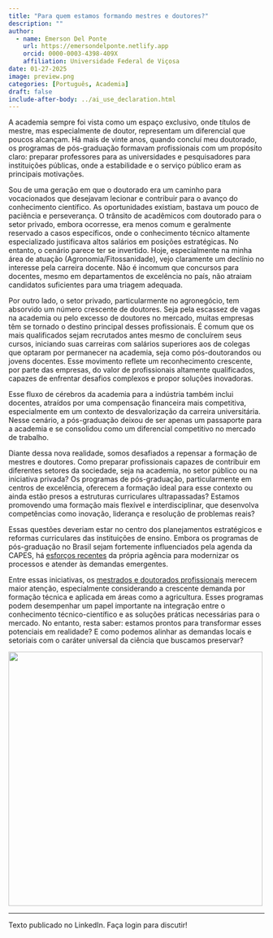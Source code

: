 ```yaml
---
title: "Para quem estamos formando mestres e doutores?"
description: ""
author:
  - name: Emerson Del Ponte
    url: https://emersondelponte.netlify.app
    orcid: 0000-0003-4398-409X
    affiliation: Universidade Federal de Viçosa
date: 01-27-2025
image: preview.png
categories: [Português, Academia] 
draft: false 
include-after-body: ../ai_use_declaration.html
---
```


A academia sempre foi vista como um espaço exclusivo, onde títulos de mestre, mas especialmente de doutor, representam um diferencial que poucos alcançam. Há mais de vinte anos, quando concluí meu doutorado, os programas de pós-graduação formavam profissionais com um propósito claro: preparar professores para as universidades e pesquisadores para instituições públicas, onde a estabilidade e o serviço público eram as principais motivações.

Sou de uma geração em que o doutorado era um caminho para vocacionados que desejavam lecionar e contribuir para o avanço do conhecimento científico. As oportunidades existiam, bastava um pouco de paciência e perseverança. O trânsito de acadêmicos com doutorado para o setor privado, embora ocorresse, era menos comum e geralmente reservado a casos específicos, onde o conhecimento técnico altamente especializado justificava altos salários em posições estratégicas. No entanto, o cenário parece ter se invertido. Hoje, especialmente na minha área de atuação (Agronomia/Fitossanidade), vejo claramente um declínio no interesse pela carreira docente. Não é incomum que concursos para docentes, mesmo em departamentos de excelência no país, não atraiam candidatos suficientes para uma triagem adequada.

Por outro lado, o setor privado, particularmente no agronegócio, tem absorvido um número crescente de doutores. Seja pela escassez de vagas na academia ou pelo excesso de doutores no mercado, muitas empresas têm se tornado o destino principal desses profissionais. É comum que os mais qualificados sejam recrutados antes mesmo de concluírem seus cursos, iniciando suas carreiras com salários superiores aos de colegas que optaram por permanecer na academia, seja como pós-doutorandos ou jovens docentes. Esse movimento reflete um reconhecimento crescente, por parte das empresas, do valor de profissionais altamente qualificados, capazes de enfrentar desafios complexos e propor soluções inovadoras.

Esse fluxo de cérebros da academia para a indústria também inclui docentes, atraídos por uma compensação financeira mais competitiva, especialmente em um contexto de desvalorização da carreira universitária. Nesse cenário, a pós-graduação deixou de ser apenas um passaporte para a academia e se consolidou como um diferencial competitivo no mercado de trabalho.

Diante dessa nova realidade, somos desafiados a repensar a formação de mestres e doutores. Como preparar profissionais capazes de contribuir em diferentes setores da sociedade, seja na academia, no setor público ou na iniciativa privada? Os programas de pós-graduação, particularmente em centros de excelência, oferecem a formação ideal para esse contexto ou ainda estão presos a estruturas curriculares ultrapassadas? Estamos promovendo uma formação mais flexível e interdisciplinar, que desenvolva competências como inovação, liderança e resolução de problemas reais?

Essas questões deveriam estar no centro dos planejamentos estratégicos e reformas curriculares das instituições de ensino. Embora os programas de pós-graduação no Brasil sejam fortemente influenciados pela agenda da CAPES, há [esforços recentes](https://www.gov.br/capes/pt-br/assuntos/noticias/acordo-da-capes-pretende-estimular-a-formacao-de-doutores) da própria agência para modernizar os processos e atender às demandas emergentes.

Entre essas iniciativas, os [mestrados e doutorados profissionais](https://www.gov.br/capes/pt-br/acesso-a-informacao/acoes-e-programas/avaliacao/sobre-a-avaliacao/avaliacao-o-que-e/sobre-a-avaliacao-conceitos-processos-e-normas/mestrado-profissional-o-que-e) merecem maior atenção, especialmente considerando a crescente demanda por formação técnica e aplicada em áreas como a agricultura. Esses programas podem desempenhar um papel importante na integração entre o conhecimento técnico-científico e as soluções práticas necessárias para o mercado. No entanto, resta saber: estamos prontos para transformar esses potenciais em realidade? E como podemos alinhar as demandas locais e setoriais com o caráter universal da ciência que buscamos preservar?

![](preview.png){fig-align="center" width="500"}

------------------------------------------------------------------------

Texto publicado no LinkedIn. Faça login para discutir!
